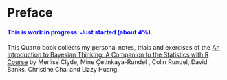 # Preface {.unnumbered}

::: {.callout-note style="color: blue;"}
#### This is work in progress: Just started (about 4%).
:::

This Quarto book collects my personal notes, trials and exercises of the
[An Introduction to Bayesian Thinking: A Companion to the Statistics with R Course](https://statswithr.github.io/book/index.html) by Merlise Clyde, Mine Çetinkaya-Rundel
, Colin Rundel, David Banks, Christine Chai and Lizzy Huang.

